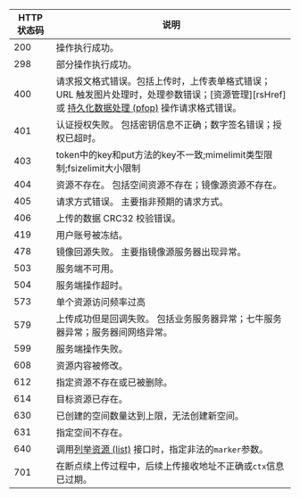 | HTTP 状态码 | 说明 |
| --- | --- |
| 200 | 操作执行成功。 |
| 298 | 部分操作执行成功。 |
| 400 | 请求报文格式错误。包括上传时，上传表单格式错误；URL 触发图片处理时，处理参数错误；[资源管理][rsHref] 或 [持久化数据处理 (pfop)](http://developer.qiniu.com/article/developer/persistent-fop.html#pfop-existing-resource) 操作请求格式错误。 |
| 401 | 认证授权失败。  包括密钥信息不正确；数字签名错误；授权已超时。 |
| 403 | token中的key和put方法的key不一致;mimelimit类型限制;fsizelimit大小限制  |
| 404 | 资源不存在。  包括空间资源不存在；镜像源资源不存在。 |
| 405 | 请求方式错误。  主要指非预期的请求方式。 |
| 406 | 上传的数据 CRC32 校验错误。 |
| 419 | 用户账号被冻结。 |
| 478 | 镜像回源失败。  主要指镜像源服务器出现异常。 |
| 503 | 服务端不可用。 |
| 504 | 服务端操作超时。 |
| 573 | 单个资源访问频率过高 |
| 579 | 上传成功但是回调失败。  包括业务服务器异常；七牛服务器异常；服务器间网络异常。 |
| 599 | 服务端操作失败。 |
| 608 | 资源内容被修改。 |
| 612 | 指定资源不存在或已被删除。 |
| 614 | 目标资源已存在。 |
| 630 | 已创建的空间数量达到上限，无法创建新空间。 |
| 631 | 指定空间不存在。 |
| 640 | 调用[列举资源 (list)](http://developer.qiniu.com/code/v6/api/kodo-api/rs/list.html) 接口时，指定非法的`marker`参数。 |
| 701 | 在断点续上传过程中，后续上传接收地址不正确或`ctx`信息已过期。 |

